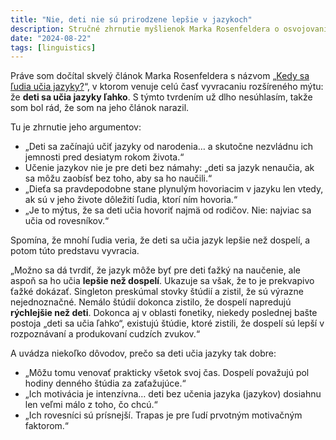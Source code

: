 ```yaml
---
title: "Nie, deti nie sú prirodzene lepšie v jazykoch"
description: Stručné zhrnutie myšlienok Marka Rosenfeldera o osvojovaní jazyka deťmi
date: "2024-08-22"
tags: [linguistics]
---
```


Práve som dočítal skvelý článok Marka Rosenfeldera s názvom „[Kedy sa ľudia učia jazyky?](https://www.zompist.com/whylang.html)“, v ktorom venuje celú časť vyvracaniu rozšíreného mýtu: že **deti sa učia jazyky ľahko**. S týmto tvrdením už dlho nesúhlasím, takže som bol rád, že som na jeho článok narazil.

Tu je zhrnutie jeho argumentov:

- „Deti sa začínajú učiť jazyky od narodenia… a skutočne nezvládnu ich jemnosti pred desiatym rokom života.“
- Učenie jazykov nie je pre deti bez námahy: „deti sa jazyk nenaučia, ak sa môžu zaobísť bez toho, aby sa ho naučili.“
- „Dieťa sa pravdepodobne stane plynulým hovoriacim v jazyku len vtedy, ak sú v jeho živote dôležití ľudia, ktorí ním hovoria.“
- „Je to mýtus, že sa deti učia hovoriť najmä od rodičov. Nie: najviac sa učia od rovesníkov.“

Spomína, že mnohí ľudia veria, že deti sa učia jazyk lepšie než dospelí, a potom túto predstavu vyvracia.

„Možno sa dá tvrdiť, že jazyk môže byť pre deti ťažký na naučenie, ale aspoň sa ho učia **lepšie než dospelí**. Ukazuje sa však, že to je prekvapivo ťažké dokázať. Singleton preskúmal stovky štúdií a zistil, že sú výrazne nejednoznačné. Nemálo štúdií dokonca zistilo, že dospelí napredujú **rýchlejšie než deti**. Dokonca aj v oblasti fonetiky, niekedy poslednej bašte postoja „deti sa učia ľahko“, existujú štúdie, ktoré zistili, že dospelí sú lepší v rozpoznávaní a produkovaní cudzích zvukov.“

A uvádza niekoľko dôvodov, prečo sa deti učia jazyky tak dobre:

- „Môžu tomu venovať prakticky všetok svoj čas. Dospelí považujú pol hodiny denného štúdia za zaťažujúce.“
- „Ich motivácia je intenzívna… deti bez učenia jazyka (jazykov) dosiahnu len veľmi málo z toho, čo chcú.“
- „Ich rovesníci sú prísnejší. Trapas je pre ľudí prvotným motivačným faktorom.“